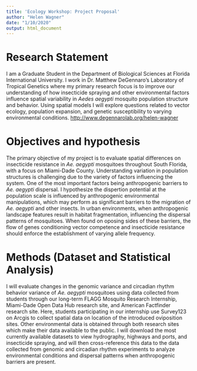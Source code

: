 ```yaml
---
title: 'Ecology Workshop: Project Proposal'
author: "Helen Wagner"
date: "1/10/2020"
output: html_document
---
```

# Research Statement
I am a Graduate Student in the Department of Biological Sciences at Florida International University. I work in Dr. Matthew DeGennaro's Laboratory of Tropical Genetics where my primary research focus is to improve our understanding of how insecticide spraying and other environmental factors influence spatial variability in _Aedes aegypti_ mosquito population structure and behavior. Using spatial models I will explore questions related to vector ecology, population expansion, and genetic susceptibility to varying environmental conditions.
<http://www.degennarolab.org/helen-wagner>

# Objectives and hypothesis
The primary objective of my project is to evaluate spatial differences on insecticide resistance in _Ae. aegypti_ mosquitoes throughout South Florida, with a focus on Miami-Dade County. Understanding variation in population structures is challenging due to the variety of factors influencing the system. One of the most important factors being anthropogenic barriers to _Ae. aegypti_ dispersal. I hypothesize the dispertion potential at the population scale is influenced by anthropogenic environmental manipulations, which may perform as significant barriers to the migration of _Ae. aegypti_ and other insects. In urban environments, when anthropogenic landscape features result in habitat fragmentation, influencing the dispersal patterns of mosquitoes. When found on oposing sides of these barriers, the flow of genes conditioning vector competence and insecticide resistance should enforce the establishment of varying allele frequency.

# Methods (Dataset and Statistical Analysis)
I will evaluate changes in the genomic variance and circadian rhythm behavior variance of _Ae. aegypti_ mosquitoes using data collected from students through our long-term FLAGG Mosquito Research Internship, Miami-Dade Open Data Hub research site, and American Factfinder research site.  Here, students participating in our internship use Survey123 on Arcgis to collect spatial data on location of the introduced oviposition sites. Other environmental data is obtained through both research sites which make their data available to the public. I will download the most currently available datasets to view hydrography, highways and ports, and insecticide spraying, and will then cross-reference this data to the data collected from genomic and circadian rhythm experiments to analyze environmental conditions and dispersal patterns when anthropogenic barriers are present.